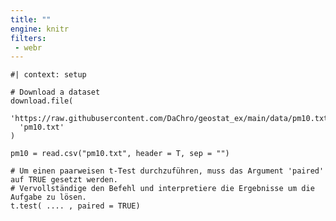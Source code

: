 ```yaml
---
title: ""
engine: knitr
filters:
 - webr
---
```


```webr-r

#| context: setup

# Download a dataset
download.file(
  'https://raw.githubusercontent.com/DaChro/geostat_ex/main/data/pm10.txt',
  'pm10.txt'
)

pm10 = read.csv("pm10.txt", header = T, sep = "")

```

```webr-r
# Um einen paarweisen t-Test durchzuführen, muss das Argument 'paired' auf TRUE gesetzt werden.
# Vervollständige den Befehl und interpretiere die Ergebnisse um die Aufgabe zu lösen.
t.test( .... , paired = TRUE)

  


```


